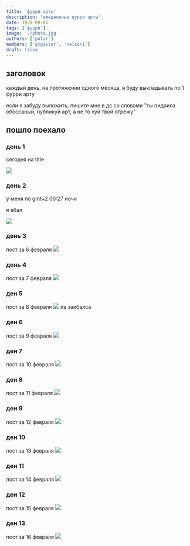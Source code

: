 ```yaml
---
title: 'фурри арты'
description: 'ежедневные фурри арты'
date: 1939-09-01
tags: ['фурри']
image: './photo.jpg'
authors: ['polar']
members: ['gtgaster', 'nelsoni']
draft: false
---
```


## заголовок

каждый день, на протяжении одного месяца, я буду выкладывать по 1 фурри арту

если я забуду выложить, пишите мне в дс со словами "ты пидрила обоссаный, публикуй арт, а не то хуй твой отрежу"

## пошло поехало

### день 1

сегодня на title

![](./photo.jpg)

### день 2

у меня по gmt+2 00:27 ночи

я ебал

![](./2.jpg)

### день 3

пост за 6 февраля
![](./aaa.png)

### день 4

пост за 7 февраля
![](./3.jpg)

### ден 5

пост за 8 февраля
![](./4.jpg)
йа заибалса

### ден 6

пост за 9 февраля
![](./5.jpg)

### ден 7

пост за 10 февраля
![](./6.jpg)

### ден 8

пост за 11 февраля
![](./7.jpg)

### ден 9

пост за 12 февраля
![](./8.jpg)

### ден 10

пост за 13 февраля
![](./9.jpg)

### ден 11

пост за 14 февраля
![](./10.jpg)

### ден 12

пост за 15 февраля
![](./11.jpg)

### ден 13

пост за 16 февраля
![](./12.jpg)